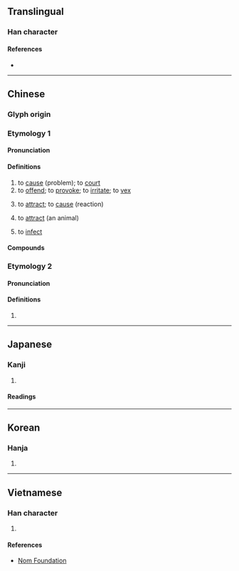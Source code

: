 {{character info}}
==Translingual==

===Han character===
{{Han char|rn=61|rad=心|as=09|sn=13|four=44336|canj=TKRP|ids=⿱若心}}

====References====
* {{Han ref|kx=0393.010|dkj=10866|dj=0729.010|hdz=42309.010|uh=60F9|ud=24825|bh=B753|bd=46931}}

----

==Chinese==
{{zh-forms}}

===Glyph origin===
{{Han etyl}}

===Etymology 1===

====Pronunciation====
{{zh-pron
|m=rě
|m-s=
|c=je5
|c-t=
|g=
|h=pfs=ngiâ
|j=
|mb=niǎ
|md=niā
|mn=xm,qz,jj,tp:liá/zz,kh:jiá
|mn-t=ria2
|w=
|x=
|mc=1
|oc=1
|ma=Zh-re.ogg
|cat=v
}}

====Definitions====
{{zh-hanzi}}

# to [[cause]] (problem); to [[court]]
# to [[offend]]; to [[provoke]]; to [[irritate]]; to [[vex]]
#: {{zh-x|你 幹嘛 老 是 惹 我？|Why do you always get on my nerves?}}
# to [[attract]]; to [[cause]] (reaction)
# {{lb|zh|Cantonese}} to [[attract]] (an animal)
#: {{zh-syn|招}}
#: {{zh-x|惹 烏蠅|to '''attract''' flies|C}}
# {{lb|zh|Cantonese}} to [[infect]]

====Compounds====
{{zh-der|惹口面|惹禍招殃|惹草沾花|思惹情牽|惹火燒身|意惹情牽|惹草黏花|惹麻煩|惹草粘花|惹草沾風|惹草拈花|惹罪招愆|惹禍招災|惹禍|惹眼|惹災招禍|惹惱|惹子|惹人憐愛|惹事|惹是招非|不惹氣|干惹|惹事招非|惹火|惹不起|惹是生非|惹氣|嘲惹|不好惹|惹惹|好惹|惹事生非|惹禍招愆|招惹|拈花惹草|招是惹非|招花惹草|招風惹雨|沾惹|沾風惹草|招風惹草|粘花惹絮|纏惹|絆惹|粘花惹草|不惹眼|傳惹|儸惹|利惹名牽|勾惹|引惹|惹動|惹厭|惹口舌|惹是非|惹焰燒身|惹犯|惹發|惹目|惹絆|惹翻|惹起|招事惹非|招災惹禍|招蜂惹蝶|撩惹|攬惹|染惹|沾花惹草|火惹惹|牽惹|縈惹|縈腸惹肚|罹惹|羅惹|胡羅惹|苒惹|討惹厭|遷惹|邏惹|雨沾雲惹|霑惹|黏惹|惹毛}}

===Etymology 2===

====Pronunciation====
{{zh-pron
|m=ruò
|dial=n
|mc=2
|oc=2
|ma=Zh-re.ogg
|cat=v
}}

====Definitions====
{{zh-hanzi}}

# {{rfdef|zh}}

{{zh-cat|Elementary}}

----

==Japanese==

===Kanji===
{{ja-kanji|grade=|rs=心09}}

# {{rfdef|ja|sort=心09}}

====Readings====
{{ja-readings
|on=じゃ, じゃく
|kun=ひ-く
}}

----

==Korean==

===Hanja===
{{ko-hanja|hangeul=야|eumhun=|rv=ya|mr=ya|y=ya}}

# {{rfdef|ko|sort=心09}}

----

==Vietnamese==

===Han character===
{{vi-readings|reading=nhạ|rs=心09}}

# {{rfdef|vi|sort=心09}}

====References====
* [http://nomfoundation.org/common/nom_details.php?codepoint=60f9 Nom Foundation]